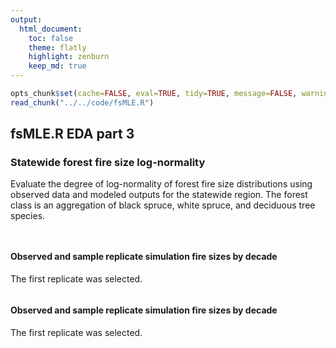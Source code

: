 ```yaml
---
output:
  html_document:
    toc: false
    theme: flatly
    highlight: zenburn
    keep_md: true
---
```


```r
opts_chunk$set(cache=FALSE, eval=TRUE, tidy=TRUE, message=FALSE, warning=FALSE, dpi=300, fig.height=7, fig.width=10.5)
read_chunk("../../code/fsMLE.R")
```

##
##
## fsMLE.R EDA part 3
### Statewide forest fire size log-normality

Evaluate the degree of log-normality of forest fire size distributions using observed data and modeled outputs for the statewide region.
The forest class is an aggregation of black spruce, white spruce, and deciduous tree species.

```r
```

```r
```

#### Observed and sample replicate simulation fire sizes by decade

The first replicate was selected.

```r
```

#### Observed and sample replicate simulation fire sizes by decade

The first replicate was selected.

```r
```
